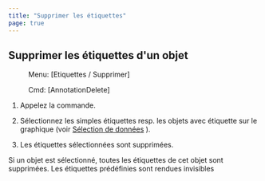 ```yaml
---
title: "Supprimer les étiquettes"
page: true
---
```

## Supprimer les &#233;tiquettes d&#39;un objet
 <Menu> Menu: [Etiquettes / Supprimer] </Menu> 
 <Menu> Cmd: [AnnotationDelete] </Menu> 


1. Appelez la commande.

2. S&#233;lectionnez les simples &#233;tiquettes resp. les objets avec &#233;tiquette sur le graphique (voir 
[S&#233;lection de donn&#233;es](../grafik/selektionvondaten)
). 

3. Les &#233;tiquettes s&#233;lectionn&#233;es sont supprim&#233;es.




<Success>
Si un objet est s&#233;lectionn&#233;, toutes les &#233;tiquettes de cet objet sont supprim&#233;es.
</Success>

<Success>
Les &#233;tiquettes pr&#233;d&#233;finies sont rendues invisibles
</Success>
